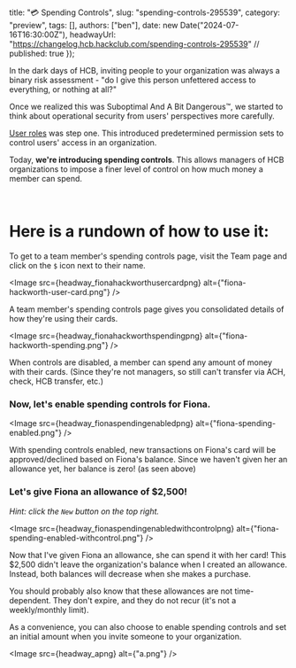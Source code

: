   title: "💳 Spending Controls",
  slug: "spending-controls-295539",
  category: "preview",
  tags: [],
  authors: ["ben"],
  date: new Date("2024-07-16T16:30:00Z"),
  headwayUrl: "https://changelog.hcb.hackclub.com/spending-controls-295539" // published: true
});

In the dark days of HCB, inviting people to your organization was always a binary risk assessment - "do I give this person unfettered access to everything, or nothing at all?"

Once we realized this was Suboptimal And A Bit Dangerous™️, we started to think about operational security from users' perspectives more carefully.

[User roles](https://hcb.hackclub.com/roles) was step one. This introduced predetermined permission sets to control users' access in an organization.

Today, **we're introducing spending controls**. This allows managers of HCB organizations to impose a finer level of control on how much money a member can spend.

<br/>

# Here is a rundown of how to use it:

To get to a team member's spending controls page, visit the Team page and click on the `$` icon next to their name.


      
<Image src={headway_fionahackworthusercardpng} alt={"fiona-hackworth-user-card.png"} />


A team member's spending controls page gives you consolidated details of how they're using their cards.


      
<Image src={headway_fionahackworthspendingpng} alt={"fiona-hackworth-spending.png"} />

When controls are disabled, a member can spend any amount of money with their cards. (Since they're not managers, so still can't transfer via ACH, check, HCB transfer, etc.)

### Now, let's enable spending controls for Fiona.

      
<Image src={headway_fionaspendingenabledpng} alt={"fiona-spending-enabled.png"} />


With spending controls enabled, new transactions on Fiona's card will be approved/declined based on Fiona's balance. Since we haven't given her an allowance yet, her balance is zero! (as seen above)

### Let's give Fiona an allowance of $2,500!
_Hint: click the `New` button on the top right._


      
<Image src={headway_fionaspendingenabledwithcontrolpng} alt={"fiona-spending-enabled-withcontrol.png"} />

Now that I've given Fiona an allowance, she can spend it with her card! This $2,500 didn't leave the organization's balance when I created an allowance. Instead, both balances will decrease when she makes a purchase.

You should probably also know that these allowances are not time-dependent. They don't expire, and they do not recur (it's not a weekly/monthly limit).


As a convenience, you can also choose to enable spending controls and set an initial amount when you invite someone to your organization.


      
<Image src={headway_apng} alt={"a.png"} />

